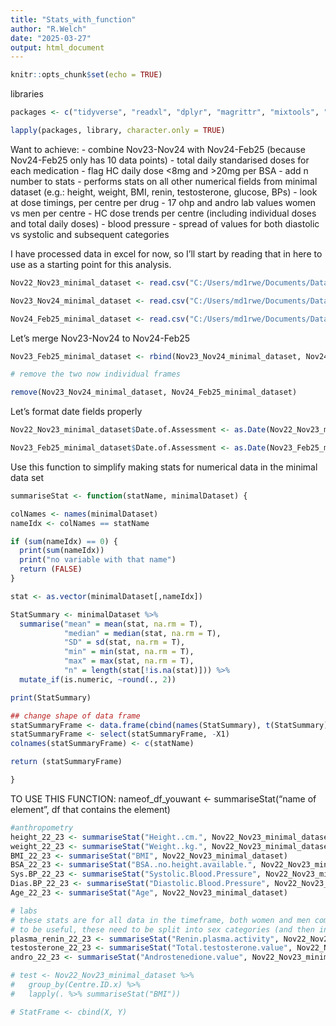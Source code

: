 ```yaml
---
title: "Stats_with_function"
author: "R.Welch"
date: "2025-03-27"
output: html_document
---
```


```r
knitr::opts_chunk$set(echo = TRUE)
```

libraries
```r
packages <- c("tidyverse", "readxl", "dplyr", "magrittr", "mixtools", "emmeans", "readr","data.table", "lubridate", "ggplot2", "skimr", "ggstatsplot","summarytools", "knitr", "here", "ggthemes", "Amelia", "tidyr", "naniar", "stringr", "janitor")

lapply(packages, library, character.only = TRUE)
```

Want to achieve:
- combine Nov23-Nov24 with Nov24-Feb25 (because Nov24-Feb25 only has 10 data points)
- total daily standarised doses for each medication
- flag HC daily dose <8mg and >20mg per BSA
- add n number to stats
- performs stats on all other numerical fields from minimal dataset (e.g.: height,         weight, BMI, renin, testosterone, glucose, BPs)
- look at dose timings, per centre per drug
- 17 ohp and andro lab values women vs men per centre
- HC dose trends per centre (including individual doses and total daily doses)
- blood pressure - spread of values for both diastolic vs systolic and subsequent        categories

I have processed data in excel for now, so I'll start by reading that in here to use as a starting point for this analysis.


```r
Nov22_Nov23_minimal_dataset <- read.csv("C:/Users/md1rwe/Documents/Data extractions from I-CAH/Feb 2025/SDM_stats/data/Nov22-Nov23.csv", header=T, na.strings= c("", "NA"))

Nov23_Nov24_minimal_dataset <- read.csv("C:/Users/md1rwe/Documents/Data extractions from I-CAH/Feb 2025/SDM_stats/data/Nov23-Nov24.csv", header=T, na.strings= c("", "NA"))

Nov24_Feb25_minimal_dataset <- read.csv("C:/Users/md1rwe/Documents/Data extractions from I-CAH/Feb 2025/SDM_stats/data/Feb25-Nov24.csv", header=T, na.strings= c("", "NA"))
```


Let's merge Nov23-Nov24 to Nov24-Feb25
```r
Nov23_Feb25_minimal_dataset <- rbind(Nov23_Nov24_minimal_dataset, Nov24_Feb25_minimal_dataset)

# remove the two now individual frames

remove(Nov23_Nov24_minimal_dataset, Nov24_Feb25_minimal_dataset)
```

Let's format date fields properly
```r
Nov22_Nov23_minimal_dataset$Date.of.Assessment <- as.Date(Nov22_Nov23_minimal_dataset$Date.of.Assessment, format = "%d/%m/%Y")

Nov23_Feb25_minimal_dataset$Date.of.Assessment <- as.Date(Nov23_Feb25_minimal_dataset$Date.of.Assessment, format = "%d/%m/%Y")
```

Use this function to simplify making stats for numerical data in the minimal data set

############################
```r

summariseStat <- function(statName, minimalDataset) {

colNames <- names(minimalDataset)
nameIdx <- colNames == statName

if (sum(nameIdx) == 0) {
  print(sum(nameIdx))
  print("no variable with that name")
  return (FALSE)
}

stat <- as.vector(minimalDataset[,nameIdx])

StatSummary <- minimalDataset %>%
  summarise("mean" = mean(stat, na.rm = T),
            "median" = median(stat, na.rm = T),
            "SD" = sd(stat, na.rm = T),
            "min" = min(stat, na.rm = T),
            "max" = max(stat, na.rm = T),
            "n" = length(stat[!is.na(stat)])) %>%
  mutate_if(is.numeric, ~round(., 2))

print(StatSummary)

## change shape of data frame
statSummaryFrame <- data.frame(cbind(names(StatSummary), t(StatSummary)))
statSummaryFrame <- select(statSummaryFrame, -X1)
colnames(statSummaryFrame) <- c(statName)

return (statSummaryFrame)

}
```

TO USE THIS FUNCTION:
nameof_df_youwant <- summariseStat("name of element", df that contains the element)

```r

#anthropometry
height_22_23 <- summariseStat("Height..cm.", Nov22_Nov23_minimal_dataset)
weight_22_23 <- summariseStat("Weight..kg.", Nov22_Nov23_minimal_dataset)
BMI_22_23 <- summariseStat("BMI", Nov22_Nov23_minimal_dataset)
BSA_22_23 <- summariseStat("BSA..no.height.available.", Nov22_Nov23_minimal_dataset)
Sys.BP_22_23 <- summariseStat("Systolic.Blood.Pressure", Nov22_Nov23_minimal_dataset)
Dias.BP_22_23 <- summariseStat("Diastolic.Blood.Pressure", Nov22_Nov23_minimal_dataset)
Age_22_23 <- summariseStat("Age", Nov22_Nov23_minimal_dataset)

# labs
# these stats are for all data in the timeframe, both women and men combined.
# to be useful, these need to be split into sex categories (and then into centres)
plasma_renin_22_23 <- summariseStat("Renin.plasma.activity", Nov22_Nov23_minimal_dataset)
testosterone_22_23 <- summariseStat("Total.testosterone.value", Nov22_Nov23_minimal_dataset)
andro_22_23 <- summariseStat("Androstenedione.value", Nov22_Nov23_minimal_dataset)
```


```{r: trying to use function in pipe, for 'per centre' stats}
# test <- Nov22_Nov23_minimal_dataset %>%
#   group_by(Centre.ID.x) %>%
#   lapply(. %>% summariseStat("BMI"))

```

```r
# StatFrame <- cbind(X, Y)
```



############################
